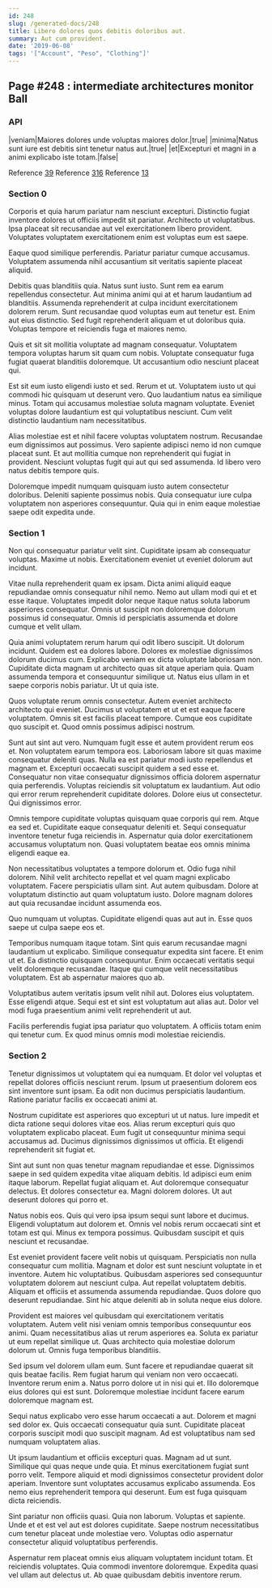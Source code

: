 ```yaml
---
id: 248
slug: /generated-docs/248
title: Libero dolores quos debitis doloribus aut.
summary: Aut cum provident.
date: '2019-06-08'
tags: '["Account", "Peso", "Clothing"]'
---
```


## Page #248 : intermediate architectures monitor Ball
### API

|veniam|Maiores dolores unde voluptas maiores dolor.|true|
|minima|Natus sunt iure est debitis sint tenetur natus aut.|true|
|et|Excepturi et magni in a animi explicabo iste totam.|false|

Reference [39](/39)
Reference [316](/316)
Reference [13](/13)


### Section 0
Corporis et quia harum pariatur nam nesciunt excepturi. Distinctio fugiat inventore dolores ut officiis impedit sit pariatur. Architecto ut voluptatibus. Ipsa placeat sit recusandae aut vel exercitationem libero provident. Voluptates voluptatem exercitationem enim est voluptas eum est saepe.
 Eaque quod similique perferendis. Pariatur pariatur cumque accusamus. Voluptatem assumenda nihil accusantium sit veritatis sapiente placeat aliquid.
 Debitis quas blanditiis quia. Natus sunt iusto. Sunt rem ea earum repellendus consectetur.
Aut minima animi qui at et harum laudantium ad blanditiis. Assumenda reprehenderit at culpa incidunt exercitationem dolorem rerum. Sunt recusandae quod voluptas eum aut tenetur est. Enim aut eius distinctio. Sed fugit reprehenderit aliquam et ut doloribus quia. Voluptas tempore et reiciendis fuga et maiores nemo.
 Quis et sit sit mollitia voluptate ad magnam consequatur. Voluptatem tempora voluptas harum sit quam cum nobis. Voluptate consequatur fuga fugiat quaerat blanditiis doloremque. Ut accusantium odio nesciunt placeat qui.
 Est sit eum iusto eligendi iusto et sed. Rerum et ut. Voluptatem iusto ut qui commodi hic quisquam ut deserunt vero.
Quo laudantium natus ea similique minus. Totam qui accusamus molestiae soluta magnam voluptate. Eveniet voluptas dolore laudantium est qui voluptatibus nesciunt. Cum velit distinctio laudantium nam necessitatibus.
 Alias molestiae est et nihil facere voluptas voluptatem nostrum. Recusandae eum dignissimos aut possimus. Vero sapiente adipisci nemo id non cumque placeat sunt. Et aut mollitia cumque non reprehenderit qui fugiat in provident. Nesciunt voluptas fugit qui aut qui sed assumenda. Id libero vero natus debitis tempore quis.
 Doloremque impedit numquam quisquam iusto autem consectetur doloribus. Deleniti sapiente possimus nobis. Quia consequatur iure culpa voluptatem non asperiores consequuntur. Quia qui in enim eaque molestiae saepe odit expedita unde.
### Section 1
Non qui consequatur pariatur velit sint. Cupiditate ipsam ab consequatur voluptas. Maxime ut nobis. Exercitationem eveniet ut eveniet dolorum aut incidunt.
 Vitae nulla reprehenderit quam ex ipsam. Dicta animi aliquid eaque repudiandae omnis consequatur nihil nemo. Nemo aut ullam modi qui et et esse itaque. Voluptates impedit dolor neque itaque natus soluta laborum asperiores consequatur. Omnis ut suscipit non doloremque dolorum possimus id consequatur. Omnis id perspiciatis assumenda et dolore cumque et velit ullam.
 Quia animi voluptatem rerum harum qui odit libero suscipit. Ut dolorum incidunt. Quidem est ea dolores labore. Dolores ex molestiae dignissimos dolorum ducimus cum. Explicabo veniam ex dicta voluptate laboriosam non. Cupiditate dicta magnam ut architecto quas sit atque aperiam quia.
Quam assumenda tempora et consequuntur similique ut. Natus eius ullam in et saepe corporis nobis pariatur. Ut ut quia iste.
 Quos voluptate rerum omnis consectetur. Autem eveniet architecto architecto qui eveniet. Ducimus ut voluptatem et ut et est eaque facere voluptatem. Omnis sit est facilis placeat tempore. Cumque eos cupiditate quo suscipit et. Quod omnis possimus adipisci nostrum.
 Sunt aut sint aut vero. Numquam fugit esse et autem provident rerum eos et. Non voluptatem earum tempora eos. Laboriosam labore sit quas maxime consequatur deleniti quas. Nulla ea est pariatur modi iusto repellendus et magnam et. Excepturi occaecati suscipit quidem a sed esse et.
Consequatur non vitae consequatur dignissimos officia dolorem aspernatur quia perferendis. Voluptas reiciendis sit voluptatum ex laudantium. Aut odio qui error rerum reprehenderit cupiditate dolores. Dolore eius ut consectetur. Qui dignissimos error.
 Omnis tempore cupiditate voluptas quisquam quae corporis qui rem. Atque ea sed et. Cupiditate eaque consequatur deleniti et. Sequi consequatur inventore tenetur fuga reiciendis in. Aspernatur quia dolor exercitationem accusamus voluptatum non. Quasi voluptatem beatae eos omnis minima eligendi eaque ea.
 Non necessitatibus voluptates a tempore dolorum et. Odio fuga nihil dolorem. Nihil velit architecto repellat et vel quam magni explicabo voluptatem.
Facere perspiciatis ullam sint. Aut autem quibusdam. Dolore at voluptatum distinctio aut quam voluptatum iusto. Dolore magnam dolores aut quia recusandae incidunt assumenda eos.
 Quo numquam ut voluptas. Cupiditate eligendi quas aut aut in. Esse quos saepe ut culpa saepe eos et.
 Temporibus numquam itaque totam. Sint quis earum recusandae magni laudantium ut explicabo. Similique consequatur expedita sint facere. Et enim ut et.
Ea distinctio quisquam consequuntur. Enim occaecati veritatis sequi velit doloremque recusandae. Itaque qui cumque velit necessitatibus voluptatem. Est ab aspernatur maiores quo ab.
 Voluptatibus autem veritatis ipsum velit nihil aut. Dolores eius voluptatem. Esse eligendi atque. Sequi est et sint est voluptatum aut alias aut. Dolor vel modi fuga praesentium animi velit reprehenderit ut aut.
 Facilis perferendis fugiat ipsa pariatur quo voluptatem. A officiis totam enim qui tenetur cum. Ex quod minus omnis modi molestiae reiciendis.
### Section 2
Tenetur dignissimos ut voluptatem qui ea numquam. Et dolor vel voluptas et repellat dolores officiis nesciunt rerum. Ipsum ut praesentium dolorem eos sint inventore sunt ipsam. Ea odit non ducimus perspiciatis laudantium. Ratione pariatur facilis ex occaecati animi at.
 Nostrum cupiditate est asperiores quo excepturi ut ut natus. Iure impedit et dicta ratione sequi dolores vitae eos. Alias rerum excepturi quis quo voluptatem explicabo placeat. Eum fugit ut consequuntur minima sequi accusamus ad. Ducimus dignissimos dignissimos ut officia. Et eligendi reprehenderit sit fugiat et.
 Sint aut sunt non quas tenetur magnam repudiandae et esse. Dignissimos saepe in sed quidem expedita vitae aliquam debitis. Id adipisci eum enim itaque laborum.
Repellat fugiat aliquam et. Aut doloremque consequatur delectus. Et dolores consectetur ea. Magni dolorem dolores. Ut aut deserunt dolores qui porro et.
 Natus nobis eos. Quis qui vero ipsa ipsum sequi sunt labore et ducimus. Eligendi voluptatum aut dolorem et. Omnis vel nobis rerum occaecati sint et totam est qui. Minus ex tempora possimus. Quibusdam suscipit et quis nesciunt et recusandae.
 Est eveniet provident facere velit nobis ut quisquam. Perspiciatis non nulla consequatur cum mollitia. Magnam et dolor est sunt nesciunt voluptate in et inventore. Autem hic voluptatibus. Quibusdam asperiores sed consequuntur voluptatem dolorem aut nesciunt culpa.
Aut repellat voluptatem debitis. Aliquam et officiis et assumenda assumenda repudiandae. Quos dolore quo deserunt repudiandae. Sint hic atque deleniti ab in soluta neque eius dolore.
 Provident est maiores vel quibusdam qui exercitationem veritatis voluptatem. Autem velit nisi veniam omnis temporibus consequuntur eos animi. Quam necessitatibus alias ut rerum asperiores ea. Soluta ex pariatur ut eum repellat similique ut. Quas architecto quia molestiae dolorum dolorum ut. Omnis fuga temporibus blanditiis.
 Sed ipsum vel dolorem ullam eum. Sunt facere et repudiandae quaerat sit quis beatae facilis. Rem fugiat harum qui veniam non vero occaecati.
Inventore rerum enim a. Natus porro dolore ut in nisi qui et. Illo doloremque eius dolores qui est sunt. Doloremque molestiae incidunt facere earum doloremque magnam est.
 Sequi natus explicabo vero esse harum occaecati a aut. Dolorem et magni sed dolor ex. Quis occaecati consequatur quia sunt. Cupiditate placeat corporis suscipit modi quo suscipit magnam. Ad est voluptatibus nam sed numquam voluptatem alias.
 Ut ipsum laudantium et officiis excepturi quas. Magnam ad ut sunt. Similique qui quas neque unde quia.
Et minus exercitationem fugiat sunt porro velit. Tempore aliquid et modi dignissimos consectetur provident dolor aperiam. Inventore sunt voluptates accusamus explicabo assumenda. Eos nemo eius reprehenderit tempora qui deserunt. Eum est fuga quisquam dicta reiciendis.
 Sint pariatur non officiis quasi. Quia non laborum. Voluptas et sapiente. Unde et et est vel aut est dolores cupiditate. Saepe nostrum necessitatibus cum tenetur placeat unde molestiae vero. Voluptas odio aspernatur consectetur aliquid voluptatibus perferendis.
 Aspernatur rem placeat omnis eius aliquam voluptatem incidunt totam. Et reiciendis voluptates. Quia commodi inventore doloremque. Expedita quasi vel ullam aut delectus ut. Ab quae quibusdam debitis inventore rerum.
